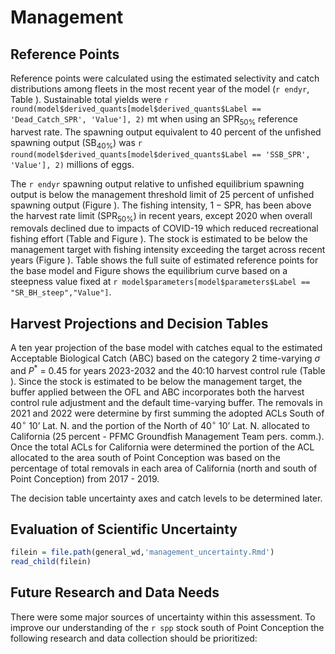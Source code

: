 # Management 

## Reference Points

Reference points were calculated using the estimated selectivity and catch distributions among fleets in the most recent year of the model (`r endyr`, Table \ref{tab:referenceES}). Sustainable total yields  were `r round(model$derived_quants[model$derived_quants$Label == 'Dead_Catch_SPR', 'Value'], 2)` mt when using an $\text{SPR}_{50\%}$ reference harvest rate. The spawning output equivalent to 40 percent of the unfished spawning output ($\text{SB}_{40\%}$) was `r round(model$derived_quants[model$derived_quants$Label == 'SSB_SPR', 'Value'], 2)` millions of eggs. 

The `r endyr` spawning output relative to unfished equilibrium spawning output is below the management threshold limit of 25 percent of unfished spawning output (Figure \ref{fig:depl}). The fishing intensity, $1-\text{SPR}$, has been above the harvest rate limit ($\text{SPR}_{50\%}$) in recent years, except 2020 when overall removals declined due to impacts of COVID-19 which reduced recreational fishing effort (Table \ref{tab:timeseries} and Figure \ref{fig:1-spr}). The stock is estimated to be below the management target with fishing intensity exceeding the target across recent years (Figure \ref{fig:phase}). Table \ref{tab:referenceES} shows the full suite of estimated reference points for the base model and Figure \ref{fig:yield} shows the equilibrium curve based on a steepness value fixed at `r model$parameters[model$parameters$Label == "SR_BH_steep","Value"]`.

## Harvest Projections and Decision Tables

A ten year projection of the base model with catches equal to the estimated Acceptable Biological Catch (ABC) based on the category 2 time-varying $\sigma$ and $P^*$ = 0.45 for years 2023-2032 and the 40:10 harvest control rule (Table \ref{tab:project}). Since the stock is estimated to be below the management target, the buffer applied between the OFL and ABC incorporates both the harvest control rule adjustment and the default time-varying buffer.  The removals in 2021 and 2022 were determine by first summing the adopted ACLs South of 40$^\circ$ 10' Lat. N. and the portion of the North of 40$^\circ$ 10' Lat. N. allocated to California (25 percent - PFMC Groundfish Management Team pers. comm.). Once the total ACLs for California were determined the portion of the ACL allocated to the area south of Point Conception was based on the percentage of total removals in each area of California (north and south of Point Conception) from 2017 - 2019. 

The decision table uncertainty axes and catch levels to be determined later.

## Evaluation of Scientific Uncertainty

```r
filein = file.path(general_wd,'management_uncertainty.Rmd')
read_child(filein)
```

## Future Research and Data Needs

There were some major sources of uncertainty within this assessment. To improve our understanding of the `r spp` stock south of Point Conception the following research and data collection should be prioritized:

\begin{enumerate}

	\item The commercial and recreational fisheries had limited observations of larger `r spp`.  It is unclear whether this was due to lack of access to larger individuals or a truncation of the length/age distribution due to fishing effort. Fishery-independent survey information via. hook and line or remotely operated vehicles (ROVs) targeted at areas that are subject to recreational and commercial fishing could improve our understanding the availability of `r spp`.

	\item The assessment area appears to have a mixture of observations from areas experiencing variable fishing effort.  In the region there are likely a mixture of areas: open access rocky reefs that are close to port that are heavily fished, open access rocky reefs that are inaccessible via day-trips that are fished but likely lower levels, and rocky reefs that fall within marine protect areas.  A spatially explicit assessment model may be able to capture this complexity but will require data (indices of abundance and composition data) from each of the regions. 

	\item There are very limited age data for `r spp` south of Point Conception. The `r hkl` was the main source of otoliths read for constructing a age-at-length curve for `r spp`. Collection otoliths from the recreational fishery, a large source of mortality in the area, would support future assessments  and would improve the understanding of the population structure and life history of `r spp`. 

\end{enumerate}